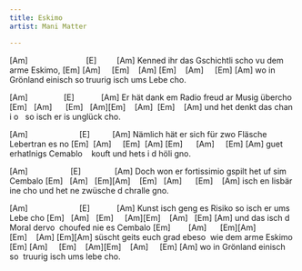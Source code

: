 ```yaml
---
title: Eskimo
artist: Mani Matter

---
```


[Am]                          [E]         [Am]
Kenned ihr das Gschichtli scho vu dem arme Eskimo,
[Em] [Am]     [Em]    [Am] [Em]    [Am]     [Em] [Am]
wo in Grönland einisch so truurig isch ums Lebe cho.

[Am]                [E]            [Am]
Er hät dank em Radio freud ar Musig übercho
[Em]   [Am]      [Em]   [Am][Em]    [Am]  [Em]    [Am]
und het denkt das chan i o   so isch er is unglück cho.

[Am]                       [E]          [Am]
Nämlich hät er sich für zwo Fläsche Lebertran es no
[Em]  [Am]     [Em]  [Am] [Em]      [Am]     [Em] [Am]
guet erhatlnigs Cemablo    kouft und hets i d höli gno.

[Am]                   [E]               [Am]
Doch won er fortissimio gspilt het uf sim Cembalo
[Em]   [Am]   [Em][Am]    [Em]   [Am]      [Em]    [Am]
isch en Iisbär ine cho und het ne zwüsche d chralle gno.

[Am]                       [E]            [Am]
Kunst isch geng es Risiko so isch er ums Lebe cho
[Em]   [Am]   [Em]     [Am][Em]    [Am]   [Em] [Am]
und das isch d Moral dervo  choufed nie es Cembalo
[Em]        [Am]      [Em][Am] [Em]    [Am] [Em][Am]
süscht geits euch grad ebeso  wie dem arme Eskimo
[Em] [Am]     [Em]    [Am][Em]    [Am]     [Em] [Am]
wo in Grönland einisch so  truurig isch ums lebe cho.


